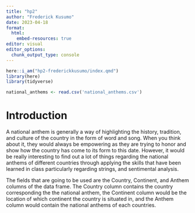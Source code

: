 ```yaml
---
title: "hp2"
author: "Frederick Kusumo"
date: 2023-04-18
format: 
  html:
    embed-resources: true
editor: visual
editor_options: 
  chunk_output_type: console
---
```


```r
here::i_am("hp2-frederickkusumo/index.qmd")
library(here)
library(tidyverse)
```

```r
national_anthems <- read.csv('national_anthems.csv')
```

# Introduction

A national anthem is generally a way of highlighting the history, tradition, and culture of the country in the form of word and song. When you think about it, they would always be empowering as they are trying to honor and show how the country has come to its form to this date. However, it would be really interesting to find out a lot of things regarding the national anthems of different countries through applying the skills that have been learned in class particularly regarding strings, and sentimental analysis.

The fields that are going to be used are the Country, Continent, and Anthem columns of the data frame. The Country column contains the country corresponding the the national anthem, the Continent column would be the location of which continent the country is situated in, and the Anthem column would contain the national anthems of each countries.

